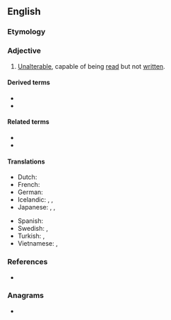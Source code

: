 ==English==

===Etymology===
{{compound|en|read|only}}

===Adjective===
{{en-adj|-}}

# {{lb|en|computing}} [[unalterable|Unalterable]], capable of being [[read]] but not [[written]].

====Derived terms====
* {{l|en|read-only access}}
* {{l|en|read-only memory}}

====Related terms====
* {{l|en|read-write}}
* {{l|en|write-only}}

====Translations====
{{trans-top|capable of being read but not written}}
* Dutch: {{t|nl|alleen-lezen}}
* French: {{t|fr|en lecture seule}}
* German: {{t|de|schreibgeschützt}}
* Icelandic: {{qualifier|reading}} {{t|is|les-}}, {{qualifier|write-protected}} {{t|is|ritvarinn|m}}, {{t|is|skrifvarinn|m}}
* Japanese: {{t|ja|読み込み専用|tr=yomikomi-sen'yō|sc=Jpan}}, {{t|ja|読み出し専用|tr=yomidashi-sen'yō|sc=Jpan}}, {{t|ja|読み取り専用|tr=yomitori-sen'yō|sc=Jpan}}
{{trans-mid}}
* Spanish: {{t|es|de solo lectura}}
* Swedish: {{t+|sv|skrivskyddad|c}}, {{t+|sv|skrivskyddat|n}}
* Turkish: {{t|tr|salt okunur}}, {{t|tr|yalnız okunur}}
* Vietnamese: {{t|vi|chỉ-đọc}}, {{t|vi|chỉ đọc}}
{{trans-bottom}}

===References===
* {{pedia}}

===Anagrams===
* {{anagrams|en|rondelay}}